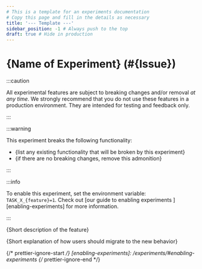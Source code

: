 ```yaml
---
# This is a template for an experiments documentation
# Copy this page and fill in the details as necessary
title: '--- Template ---'
sidebar_position: -1 # Always push to the top
draft: true # Hide in production
---
```


# \{Name of Experiment\} (#\{Issue\})

:::caution

All experimental features are subject to breaking changes and/or removal _at any
time_. We strongly recommend that you do not use these features in a production
environment. They are intended for testing and feedback only.

:::

:::warning

This experiment breaks the following functionality:

- \{list any existing functionality that will be broken by this experiment\}
- \{if there are no breaking changes, remove this admonition\}

:::

:::info

To enable this experiment, set the environment variable: `TASK_X_{feature}=1`.
Check out [our guide to enabling experiments ][enabling-experiments] for more
information.

:::

\{Short description of the feature\}

\{Short explanation of how users should migrate to the new behavior\}

{/* prettier-ignore-start */}
[enabling-experiments]: /experiments/#enabling-experiments
{/* prettier-ignore-end */}
